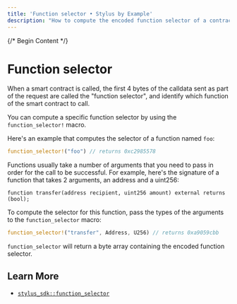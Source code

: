 ```yaml
---
title: 'Function selector • Stylus by Example'
description: "How to compute the encoded function selector of a contract's function using the Arbitrum Stylus Rust SDK."
---
```


{/* Begin Content */}

# Function selector

When a smart contract is called, the first 4 bytes of the calldata sent as part of the request are called the "function selector", and identify which function of the smart contract to call.

You can compute a specific function selector by using the `function_selector!` macro.

Here's an example that computes the selector of a function named `foo`:


<NotForProductionBannerPartial />

```rust
function_selector!("foo") // returns 0xc2985578
```

Functions usually take a number of arguments that you need to pass in order for the call to be successful. For example, here's the signature of a function that takes 2 arguments, an address and a uint256:

```solidity
function transfer(address recipient, uint256 amount) external returns (bool);
```

To compute the selector for this function, pass the types of the arguments to the `function_selector` macro:

```rust
function_selector!("transfer", Address, U256) // returns 0xa9059cbb
```

`function_selector` will return a byte array containing the encoded function selector.

## Learn More

- [`stylus_sdk::function_selector`](https://docs.rs/stylus-sdk/latest/stylus_sdk/macro.function_selector.html)
